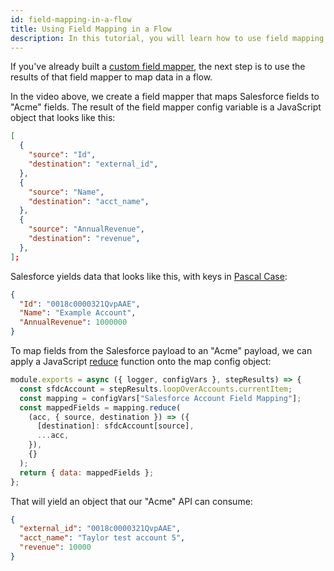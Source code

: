 ```yaml
---
id: field-mapping-in-a-flow
title: Using Field Mapping in a Flow
description: In this tutorial, you will learn how to use field mapping data in a flow.
---
```




If you've already built a [custom field mapper](/docs/composer/builder/custom-components/quickstarts/field-mapping-json-forms-datasource.mdx), the next step is to use the results of that field mapper to map data in a flow.


In the video above, we create a field mapper that maps Salesforce fields to "Acme" fields.
The result of the field mapper config variable is a JavaScript object that looks like this:

```json
[
  {
    "source": "Id",
    "destination": "external_id",
  },
  {
    "source": "Name",
    "destination": "acct_name",
  },
  {
    "source": "AnnualRevenue",
    "destination": "revenue",
  },
];
```

Salesforce yields data that looks like this, with keys in [Pascal Case](https://en.wikipedia.org/wiki/Camel_case):

```json
{
  "Id": "0018c0000321QvpAAE",
  "Name": "Example Account",
  "AnnualRevenue": 1000000
}
```

To map fields from the Salesforce payload to an "Acme" payload, we can apply a JavaScript [reduce](https://developer.mozilla.org/en-US/docs/Web/JavaScript/Reference/Global_Objects/Array/reduce) function onto the map config object:

```javascript
module.exports = async ({ logger, configVars }, stepResults) => {
  const sfdcAccount = stepResults.loopOverAccounts.currentItem;
  const mapping = configVars["Salesforce Account Field Mapping"];
  const mappedFields = mapping.reduce(
    (acc, { source, destination }) => ({
      [destination]: sfdcAccount[source],
      ...acc,
    }),
    {}
  );
  return { data: mappedFields };
};
```

That will yield an object that our "Acme" API can consume:

```json
{
  "external_id": "0018c0000321QvpAAE",
  "acct_name": "Taylor test account 5",
  "revenue": 10000
}
```
